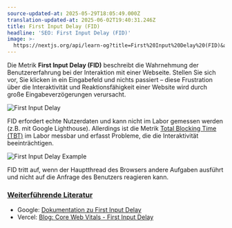 ```yaml
---
source-updated-at: 2025-05-29T18:05:49.000Z
translation-updated-at: 2025-06-02T19:40:31.246Z
title: First Input Delay (FID)
headline: 'SEO: First Input Delay (FID)'
image: >-
  https://nextjs.org/api/learn-og?title=First%20Input%20Delay%20(FID)&amp;chapter=19
---
```


Die Metrik **First Input Delay (FID)** beschreibt die Wahrnehmung der Benutzererfahrung bei der Interaktion mit einer Webseite. Stellen Sie sich vor, Sie klicken in ein Eingabefeld und nichts passiert – diese Frustration über die Interaktivität und Reaktionsfähigkeit einer Website wird durch große Eingabeverzögerungen verursacht.

![First Input Delay](https://h8DxKfmAPhn8O0p3.public.blob.vercel-storage.com/learn/pages-router/seo/fid.png)

FID erfordert echte Nutzerdaten und kann nicht im Labor gemessen werden (z.B. mit Google Lighthouse). Allerdings ist die Metrik [Total Blocking Time (TBT)](https://web.dev/tbt) im Labor messbar und erfasst Probleme, die die Interaktivität beeinträchtigen.

![First Input Delay Example](https://h8DxKfmAPhn8O0p3.public.blob.vercel-storage.com/learn/pages-router/seo/fid-example.png)

FID tritt auf, wenn der Hauptthread des Browsers andere Aufgaben ausführt und nicht auf die Anfrage des Benutzers reagieren kann.

### [Weiterführende Literatur](#further-reading)

*   Google: [Dokumentation zu First Input Delay](https://web.dev/fid/)
*   Vercel: [Blog: Core Web Vitals - First Input Delay](https://vercel.com/blog/core-web-vitals#first-input-delay)